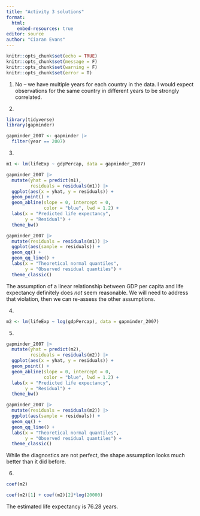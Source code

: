 ```yaml
---
title: "Activity 3 solutions"
format: 
  html:
    embed-resources: true
editor: source
author: "Ciaran Evans"
---
```


```r
knitr::opts_chunk$set(echo = TRUE)
knitr::opts_chunk$set(message = F)
knitr::opts_chunk$set(warning = F)
knitr::opts_chunk$set(error = T)
```

1. No -- we have multiple years for each country in the data. I would expect observations for the same country in different years to be strongly correlated.

2.

```r
library(tidyverse)
library(gapminder)

gapminder_2007 <- gapminder |>
  filter(year == 2007)
```

3.

```r
m1 <- lm(lifeExp ~ gdpPercap, data = gapminder_2007)
```


```r
gapminder_2007 |>
  mutate(yhat = predict(m1),
         residuals = residuals(m1)) |>
  ggplot(aes(x = yhat, y = residuals)) +
  geom_point() +
  geom_abline(slope = 0, intercept = 0, 
              color = "blue", lwd = 1.2) +
  labs(x = "Predicted life expectancy",
       y = "Residual") +
  theme_bw()
```

```r
gapminder_2007 |>
  mutate(residuals = residuals(m1)) |>
  ggplot(aes(sample = residuals)) +
  geom_qq() +
  geom_qq_line() +
  labs(x = "Theoretical normal quantiles",
       y = "Observed residual quantiles") +
  theme_classic()
```

The assumption of a linear relationship between GDP per capita and life expectancy definitely does *not* seem reasonable. We will need to address that violation, then we can re-assess the other assumptions.

4.

```r
m2 <- lm(lifeExp ~ log(gdpPercap), data = gapminder_2007)
```


5.

```r
gapminder_2007 |>
  mutate(yhat = predict(m2),
         residuals = residuals(m2)) |>
  ggplot(aes(x = yhat, y = residuals)) +
  geom_point() +
  geom_abline(slope = 0, intercept = 0, 
              color = "blue", lwd = 1.2) +
  labs(x = "Predicted life expectancy",
       y = "Residual") +
  theme_bw()
```

```r
gapminder_2007 |>
  mutate(residuals = residuals(m2)) |>
  ggplot(aes(sample = residuals)) +
  geom_qq() +
  geom_qq_line() +
  labs(x = "Theoretical normal quantiles",
       y = "Observed residual quantiles") +
  theme_classic()
```

While the diagnostics are not perfect, the shape assumption looks much better than it did before.

6. 

```r
coef(m2)

coef(m2)[1] + coef(m2)[2]*log(20000)
```
The estimated life expectancy is 76.28 years.







